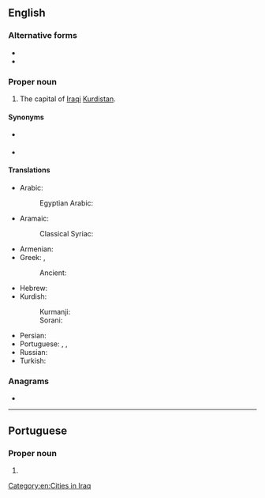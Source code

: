==English==
{{wikipedia}}

===Alternative forms===
* {{l|en|Erbil}}
* {{l|en|Irbil}}

===Proper noun===
{{en-proper noun}}

# The capital of [[Iraqi]] [[Kurdistan]].

====Synonyms====
* {{l|en|Arbela}} {{qualifier|historical}}
* {{l|en|Hawler}}

====Translations====
{{trans-top|city}}
* Arabic: {{t+|ar|أَرْبِيل}}
*: Egyptian Arabic: {{t|arz|اربيل|f|tr=arbīl|sc=Arab}}
* Aramaic:
*: Classical Syriac: {{t|syc|ܐܲܪܒܹܝܠ}}
* Armenian: {{t|hy|Էրբիլ|sc=Armn}}
* Greek: {{t|el|Ερμπιλ|alt=Ερμπίλ}}, {{t|el|Χαουλερ|alt=Χαουλέρ}}
*: Ancient: {{t|grc|Ἄρβηλα}}
{{trans-mid}}
* Hebrew: {{t|he|אַרְבִּיל}}
* Kurdish:
*: Kurmanji: {{t+|ku|Hewlêr|sc=Latn|f}}
*: Sorani: {{t+|ku|ھەولێر}}
* Persian: {{t|fa|اربیل|tr=Arbil}}
* Portuguese: {{t|pt|Erbil|f}}, {{t|pt|Irbil|f}}, {{t|pt|Arbil|f}}
* Russian: {{t+|ru|Эрби́ль}}
* Turkish: {{t|tr|Erbil}}
{{trans-bottom}}

===Anagrams===
* {{anagrams|en|a=abilr|Baril|Blair|Bliar|Libra|Rabil|brail|libra}}

[[Category:en:Cities in Iraq]]

----

==Portuguese==

===Proper noun===
{{pt-proper noun|f}}

# {{alternative form of|pt|Erbil}}